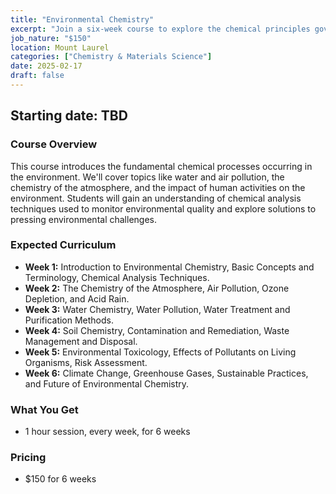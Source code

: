 ```yaml
---
title: "Environmental Chemistry"
excerpt: "Join a six-week course to explore the chemical principles governing environmental systems, from pollution analysis to climate change."
job_nature: "$150"
location: Mount Laurel
categories: ["Chemistry & Materials Science"]
date: 2025-02-17
draft: false
---
```


## Starting date: TBD

### Course Overview
This course introduces the fundamental chemical processes occurring in the environment. We'll cover topics like water and air pollution, the chemistry of the atmosphere, and the impact of human activities on the environment. Students will gain an understanding of chemical analysis techniques used to monitor environmental quality and explore solutions to pressing environmental challenges.

### Expected Curriculum

* **Week 1:** Introduction to Environmental Chemistry, Basic Concepts and Terminology, Chemical Analysis Techniques.
* **Week 2:** The Chemistry of the Atmosphere, Air Pollution, Ozone Depletion, and Acid Rain.
* **Week 3:** Water Chemistry, Water Pollution, Water Treatment and Purification Methods.
* **Week 4:** Soil Chemistry, Contamination and Remediation, Waste Management and Disposal.
* **Week 5:**  Environmental Toxicology, Effects of Pollutants on Living Organisms, Risk Assessment.
* **Week 6:** Climate Change, Greenhouse Gases,  Sustainable Practices, and Future of Environmental Chemistry.

### What You Get

- 1 hour session, every week, for 6 weeks

### Pricing
- $150 for 6 weeks